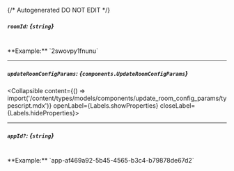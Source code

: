 {/* Autogenerated DO NOT EDIT  */}

##### `roomId`: *{`string`}*
<br/>
**Example:** `2swovpy1fnunu`

---
##### `updateRoomConfigParams`: *{`components.UpdateRoomConfigParams`}*
<Collapsible content={() => import('/content/types/models/components/update_room_config_params/typescript.mdx')} openLabel={Labels.showProperties} closeLabel={Labels.hideProperties}>
</Collapsible>

---
##### `appId?`: *{`string`}*
<br/>
**Example:** `app-af469a92-5b45-4565-b3c4-b79878de67d2`


